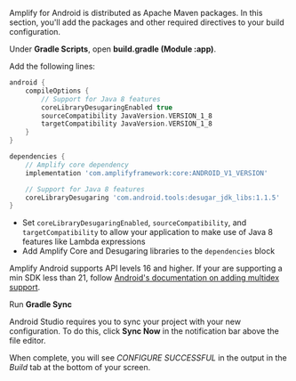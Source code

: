 Amplify for Android is distributed as Apache Maven packages. In this section, you'll add the packages and other required directives to your build configuration.

Under **Gradle Scripts**, open **build.gradle (Module :app)**.

Add the following lines:

```groovy
android {
    compileOptions {
        // Support for Java 8 features
        coreLibraryDesugaringEnabled true
        sourceCompatibility JavaVersion.VERSION_1_8
        targetCompatibility JavaVersion.VERSION_1_8
    }
}

dependencies {
    // Amplify core dependency
    implementation 'com.amplifyframework:core:ANDROID_V1_VERSION'

    // Support for Java 8 features
    coreLibraryDesugaring 'com.android.tools:desugar_jdk_libs:1.1.5'
}
```

- Set `coreLibraryDesugaringEnabled`, `sourceCompatibility`, and `targetCompatibility` to allow your application to make use of Java 8 features like Lambda expressions
- Add Amplify Core and Desugaring libraries to the `dependencies` block

<Callout>

  Amplify Android supports API levels 16 and higher. If your are supporting a min SDK less than 21, follow [Android's documentation on adding multidex support](https://developer.android.com/studio/build/multidex#mdex-pre-l).

</Callout>

Run **Gradle Sync**

Android Studio requires you to sync your project with your new configuration. To do this, click **Sync Now** in the notification bar above the file editor.

 

When complete, you will see _CONFIGURE SUCCESSFUL_ in the output in the _Build_ tab at the bottom of your screen.

 
